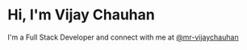 # Hi, I'm Vijay Chauhan

I'm a Full Stack Developer and connect with me at [@mr-vijaychauhan](https://github.com/mr-vijaychauhan)
